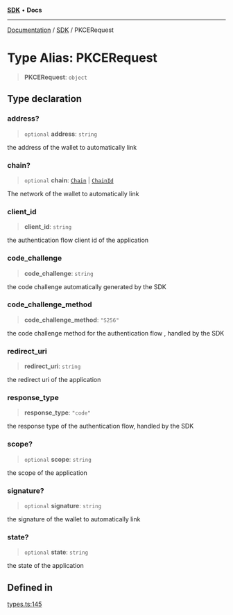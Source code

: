[**SDK**](../index.mdx) • **Docs**

***

[Documentation](../../index.mdx) / [SDK](../README.mdx) / PKCERequest

# Type Alias: PKCERequest

> **PKCERequest**: `object`

## Type declaration

### address?

> `optional` **address**: `string`

the address of the wallet to automatically link

### chain?

> `optional` **chain**: [`Chain`](Chain.mdx) \| [`ChainId`](ChainId.mdx)

The network of the wallet to automatically link

### client\_id

> **client\_id**: `string`

the authentication flow client id of the application

### code\_challenge

> **code\_challenge**: `string`

the code challenge automatically generated by the SDK

### code\_challenge\_method

> **code\_challenge\_method**: `"S256"`

the code challenge method for the authentication flow , handled by the SDK

### redirect\_uri

> **redirect\_uri**: `string`

the redirect uri of the application

### response\_type

> **response\_type**: `"code"`

the response type of the authentication flow, handled by the SDK

### scope?

> `optional` **scope**: `string`

the scope of the application

### signature?

> `optional` **signature**: `string`

the signature of the wallet to automatically link

### state?

> `optional` **state**: `string`

the state of the application

## Defined in

[types.ts:145](https://github.com/monerium/js-monorepo/blob/1f07b3662d18c631941e215c70068d205e95c304/packages/sdk/src/types.ts#L145)
